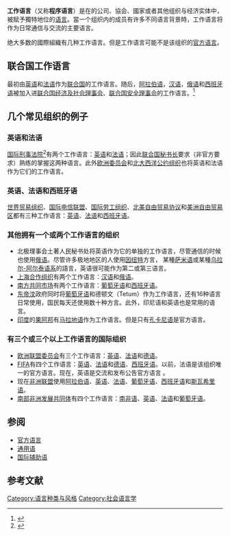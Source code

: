 '''工作语言'''（又称'''程序语言'''）是在{{link-en|超国家法律|supranational law}}的公司、協会、國家或者其他组织与经济实体中，被賦予獨特地位的[[语言|语言]]。當一个组织内的成员有许多不同语言背景時，工作语言将作为日常通信与交流的主要语言。

绝大多数的國際組織有几种工作语言。但是工作语言可能不是该组织的[[官方语言|官方语言]]。

==联合国工作语言==
最初由[[英语|英语]]和[[法语|法语]]作为[[联合国|联合国]]的工作语言。随后，[[阿拉伯语|阿拉伯语]]，[[汉语|汉语]]，[[俄语|俄语]]和[[西班牙语|西班牙语]]被加入进[[联合国经济及社会理事会|联合国经济及社会理事会]]、[[联合国安全理事会|联合国安全理事会]]的工作语言。<ref>{{cite web | publisher=''[[联合国|联合国]]'' | url=http://www.un.org/zh/aboutun/languages.shtml | title=联合国官方语文 | accessdate=2013-07-26 | archive-date=2021-03-17 | archive-url=https://web.archive.org/web/20210317030845/https://www.un.org/zh/aboutun/languages.shtml | dead-url=no }}</ref>

== 几个常见组织的例子 ==
===英语和法语===
[[国际刑事法院|国际刑事法院]]<ref name=icc>{{cite web|url=http://untreaty.un.org/cod/icc/statute/romefra.htm |title=Article 50 |publisher=[[国际刑事法院罗马规约|Rome Statute of the International Criminal Court]] |accessdate=2007-10-16 |language=en |deadurl=yes |archiveurl=https://web.archive.org/web/20130112212730/http://untreaty.un.org/cod/icc/statute/romefra.htm |archivedate=2013-01-12 }}</ref>有两个工作语言：[[英语|英语]]和[[法语|法语]]；因此[[联合国秘书长|联合国秘书长]]要求（非官方要求）熟练的掌握这两种语言。此外[[欧洲委员会|欧洲委员会]]和[[北大西洋公约组织|北大西洋公约组织]]也将英语和法语作为它们的工作语言。

===英语、法语和西班牙语===
[[世界贸易组织|世界贸易组织]]、[[国际电信联盟|国际电信联盟]]、[[国际劳工组织|国际劳工组织]]、[[北美自由贸易协议|北美自由贸易协议]]和[[美洲自由贸易区|美洲自由贸易区]]都有三种工作语言：[[英语|英语]]、[[法语|法语]]和[[西班牙语|西班牙语]]。

===其他拥有一个或两个工作语言的组织===
*北极理事会土著人民秘书处将英语作为它的单独的工作语言，尽管通信的时候也使用[[俄语|俄语]]。尽管许多极地地区的人使用[[因纽特语|因纽特]]方言， 某種[[萨米语|萨米语]]或某種[[乌拉尔-阿尔泰语系|乌拉尔-阿尔泰语系]]的語言，英语很可能作为第二或第三语言。
* [[上海合作组织|上海合作组织]]有两个工作语言：[[现代标准汉语|汉语]]和[[俄语|俄语]]。
* [[南方共同市场|南方共同市场]]有两个工作语言：[[葡萄牙语|葡萄牙语]]和[[西班牙语|西班牙语]]。
* [[东帝汶|东帝汶]]政府同时将[[葡萄牙语|葡萄牙语]]和德顿文（Tetum）作为工作语言，还有16种语言日常使用，国民每天还使用数十种方言。此外，印尼语和英语也是常用的语言。
* [[印度|印度]]的[[果阿邦|果阿邦]]有[[马拉地语|马拉地语]]作为工作语言。但是只有[[孔卡尼语|孔卡尼语]]是官方语言。

===有三个或三个以上工作语言的国际组织===
* [[欧洲联盟委员会|欧洲联盟委员会]]有三个工作语言：[[英语|英语]]、[[法语|法语]]和[[德语|德语]]。
* [[国际足球联合会|FIFA]]有四个工作语言：[[英语|英语]]、[[法语|法语]]和[[德语|德语]]、[[西班牙语|西班牙语]]。以前，法语是该组织唯一的官方语言。现在，英语是交流和发布公告官方语言 。
* 现在[[非洲联盟|非洲联盟]]使用[[阿拉伯语|阿拉伯语]]、[[英语|英语]]、[[法语|法语]]、[[葡萄牙语|葡萄牙语]]、[[西班牙语|西班牙语]]和[[斯瓦希里语|斯瓦希里语]]。
* [[南部非洲发展共同体|南部非洲发展共同体]]有四个工作语言：[[南非语|南非语]]、[[英语|英语]]、[[法语|法语]]和[[葡萄牙语|葡萄牙语]]。

==参阅==
* [[官方语言|官方语言]]
* [[通用语|通用语]]
* [[国际辅助语|国际辅助语]]

==参考文献==
{{Reflist}}

[[Category:语言种类与风格|Category:语言种类与风格]]
[[Category:社会语言学|Category:社会语言学]]